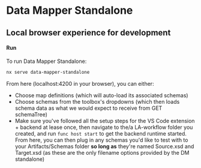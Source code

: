 
<Meta title="Docs/Data Mapper/Standalone" />

# Data Mapper Standalone

## Local browser experience for development

#### Run

To run Data Mapper Standalone:

```bash
nx serve data-mapper-standalone
```

From here (localhost:4200 in your browser), you can either:

- Choose map definitions (which will auto-load its associated schemas)
- Choose schemas from the toolbox's dropdowns (which then loads schema data
  as what we would expect to receive from GET schemaTree)
- Make sure you've followed all the setup steps for the VS Code extension + backend
  at lease once, then navigate to the/a LA-workflow folder you created, and run
  `func host start` to get the backend runtime started. From here, you can then plug in
  any schemas you'd like to test with to your Artifacts/Schemas folder **so long as** they're
  named Source.xsd and Target.xsd (as these are the only filename options provided by the DM standalone)
